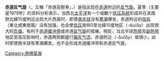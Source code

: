 {{unreferenced|time=2011-08-20T14:37:23+00:00}}
{{Expand|time=2018-01-08T05:04:20+00:00}}
'''赤道反气旋'''（{{lang-en|Anticyclone in the Equator}}，又稱「赤道高壓脊」，{{lang|en|Near Equatorial Ridge}}）是指出现在[[赤道|赤道]]附近的[[反气旋|反气旋]]。夏季（主要是1979年）的资料分析表示，当西北[[太平洋|太平洋]]有一个或數个[[低氣壓|低压系统]]形成并在其南侧北緯10度附近出现大片西風时，即使[[南半球|南半球]]没有[[寒潮|寒潮]]爆发，赤道附近的[[信风|信风]]（東北或東南風）没有加强，也会使[[低压|低压]]南侧0至北緯10度地区（-Δu/Δy）出现很大的[[负值|负值]]，有利于[[赤道缓冲带|赤道缓冲带]]或赤道[[反气旋|反气旋]]的發展。相反，当北半球[[热带|热带]]及[[副热带|副热带]]地区受高压影响时，赤道两侧都盛行[[偏东气流|偏东气流]]，赤道附近（-Δu/Δy）值很小，此时即使南半球有寒潮爆发，也不会形成赤道缓冲带和赤道反气旋。
{{天气系统}}
[[Category:熱帶氣旋|Category:熱帶氣旋]]